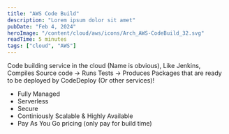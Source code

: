 ```yaml
---
title: "AWS Code Build"
description: "Lorem ipsum dolor sit amet"
pubDate: "Feb 4, 2024"
heroImage: "/content/cloud/aws/icons/Arch_AWS-CodeBuild_32.svg"
readTime: 5 minutes
tags: ["cloud", "AWS"]
---
```



<Section
	link="intro"
	title="AWS Code Build Introduction"
	imageUrl="/content/cloud/aws/icons/Arch_AWS-CodeBuild_32.svg"
/>

Code building service in the  cloud (Name is obvious), Like Jenkins,
Compiles Source code -> Runs Tests -> Produces Packages that are ready to be deployed by CodeDeploy (Or other services)!

<Section
	link="intro"
	title="Benifits"
/>

- Fully Managed 
- Serverless
- Secure
- Continiously Scalable & Highly Available
- Pay As You Go pricing (only pay for build time)